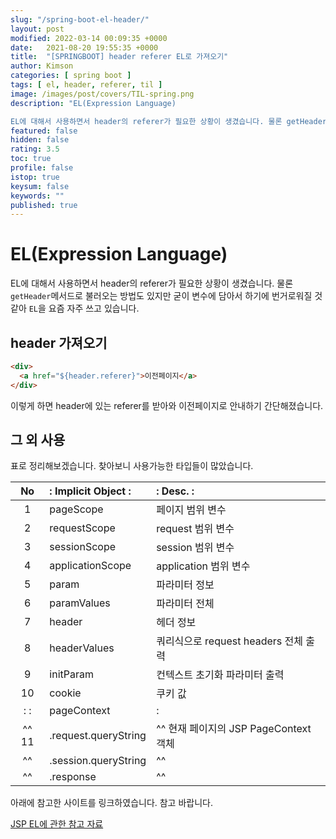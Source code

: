 ```yaml
---
slug: "/spring-boot-el-header/"
layout: post
modified: 2022-03-14 00:09:35 +0000
date:   2021-08-20 19:55:35 +0000
title:  "[SPRINGBOOT] header referer EL로 가져오기"
author: Kimson
categories: [ spring boot ]
tags: [ el, header, referer, til ]
image: /images/post/covers/TIL-spring.png
description: "EL(Expression Language)

EL에 대해서 사용하면서 header의 referer가 필요한 상황이 생겼습니다. 물론 getHeader메서드로 불러오는 방법도 있지만 굳이 변수에 담아서 하기에 번거로워질 것 같아 EL을 요즘 자주 쓰고 있습니다."
featured: false
hidden: false
rating: 3.5
toc: true
profile: false
istop: true
keysum: false
keywords: ""
published: true
---
```


# EL(Expression Language)

EL에 대해서 사용하면서 header의 referer가 필요한 상황이 생겼습니다. 물론 `getHeader`메서드로 불러오는 방법도 있지만 굳이 변수에 담아서 하기에 번거로워질 것 같아 `EL`을 요즘 자주 쓰고 있습니다.

## header 가져오기

```html
<div>
  <a href="${header.referer}">이전페이지</a>
</div>
```

이렇게 하면 header에 있는 referer를 받아와 이전페이지로 안내하기 간단해졌습니다.

## 그 외 사용

표로 정리해보겠습니다. 찾아보니 사용가능한 타입들이 많았습니다.

|  No   | : Implicit Object :  | : Desc. :                             |
| :---: | :------------------- | :------------------------------------ |
|   1   | pageScope            | 페이지 범위 변수                      |
|   2   | requestScope         | request 범위 변수                     |
|   3   | sessionScope         | session 범위 변수                     |
|   4   | applicationScope     | application 범위 변수                 |
|   5   | param                | 파라미터 정보                         |
|   6   | paramValues          | 파라미터 전체                         |
|   7   | header               | 헤더 정보                             |
|   8   | headerValues         | 쿼리식으로 request headers 전체 출력  |
|   9   | initParam            | 컨텍스트 초기화 파라미터 출력         |
|  10   | cookie               | 쿠키 값                               |
|  : :  | pageContext          | :                                     |
| ^^ 11 | .request.queryString | ^^ 현재 페이지의 JSP PageContext 객체 |
|  ^^   | .session.queryString | ^^                                    |
|  ^^   | .response            | ^^                                    |

아래에 참고한 사이트를 링크하였습니다. 참고 바랍니다.

[JSP EL에 관한 참고 자료](https://www.tutorialspoint.com/jsp/jsp_expression_language.htm)
